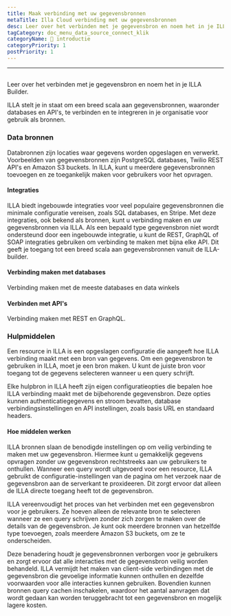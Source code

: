 ```yaml
---
title: Maak verbinding met uw gegevensbronnen
metaTitle: Illa Cloud verbinding met uw gegevensbronnen
desc: Leer over het verbinden met je gegevensbron en noem het in je ILLA Builder
tagCategory: doc_menu_data_source_connect_klik
categoryName: 👋 introductie
categoryPriority: 1
postPriority: 1
---
```


* * *

## <Heading hidden>Verbind met uw gegevensbronnen (Actie)</Heading>

Leer over het verbinden met je gegevensbron en noem het in je ILLA Builder.

ILLA stelt je in staat om een breed scala aan gegevensbronnen, waaronder databases en API's, te verbinden en te integreren in je organisatie voor gebruik als bronnen.

### Data bronnen

Databronnen zijn locaties waar gegevens worden opgeslagen en verwerkt. Voorbeelden van gegevensbronnen zijn PostgreSQL databases, Twilio REST API's en Amazon S3 buckets. In ILLA, kunt u meerdere gegevensbronnen toevoegen en ze toegankelijk maken voor gebruikers voor het opvragen.

#### Integraties

ILLA biedt ingebouwde integraties voor veel populaire gegevensbronnen die minimale configuratie vereisen, zoals SQL databases, en Stripe. Met deze integraties, ook bekend als bronnen, kunt u verbinding maken en uw gegevensbronnen via ILLA. Als een bepaald type gegevensbron niet wordt ondersteund door een ingebouwde integratie, u kunt de REST, GraphQL of SOAP integraties gebruiken om verbinding te maken met bijna elke API. Dit geeft je toegang tot een breed scala aan gegevensbronnen vanuit de ILLA-builder.

#### Verbinding maken met databases

Verbinding maken met de meeste databases en data winkels

#### Verbinden met API's

Verbinding maken met REST en GraphQL.

### Hulpmiddelen

Een resource in ILLA is een opgeslagen configuratie die aangeeft hoe ILLA verbinding maakt met een bron van gegevens. Om een gegevensbron te gebruiken in ILLA, moet je een bron maken. U kunt de juiste bron voor toegang tot de gegevens selecteren wanneer u een query schrijft.

Elke hulpbron in ILLA heeft zijn eigen configuratieopties die bepalen hoe ILLA verbinding maakt met de bijbehorende gegevensbron. Deze opties kunnen authenticatiegegevens en stroom bevatten, database verbindingsinstellingen en API instellingen, zoals basis URL en standaard headers.

#### Hoe middelen werken

ILLA bronnen slaan de benodigde instellingen op om veilig verbinding te maken met uw gegevensbron. Hiermee kunt u gemakkelijk gegevens opvragen zonder uw gegevensbron rechtstreeks aan uw gebruikers te onthullen. Wanneer een query wordt uitgevoerd voor een resource, ILLA gebruikt de configuratie-instellingen van de pagina om het verzoek naar de gegevensbron aan de serverkant te proxideeren. Dit zorgt ervoor dat alleen de ILLA directe toegang heeft tot de gegevensbron.

ILLA vereenvoudigt het proces van het verbinden met een gegevensbron voor je gebruikers. Ze hoeven alleen de relevante bron te selecteren wanneer ze een query schrijven zonder zich zorgen te maken over de details van de gegevensbron. Je kunt ook meerdere bronnen van hetzelfde type toevoegen, zoals meerdere Amazon S3 buckets, om ze te onderscheiden.

Deze benadering houdt je gegevensbronnen verborgen voor je gebruikers en zorgt ervoor dat alle interacties met de gegevensbron veilig worden behandeld. ILLA vermijdt het maken van client-side verbindingen met de gegevensbron die gevoelige informatie kunnen onthullen en dezelfde voorwaarden voor alle interacties kunnen gebruiken. Bovendien kunnen bronnen query cachen inschakelen, waardoor het aantal aanvragen dat wordt gedaan kan worden teruggebracht tot een gegevensbron en mogelijk lagere kosten.
